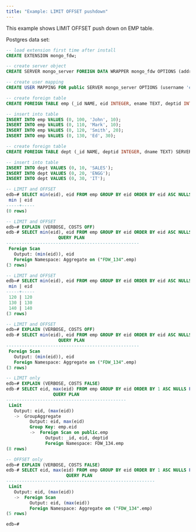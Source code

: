```yaml
---
title: "Example: LIMIT OFFSET pushdown"
---
```


This example shows LIMIT OFFSET push down on EMP table.

Postgres data set:

```sql
-- load extension first time after install
CREATE EXTENSION mongo_fdw;

-- create server object
CREATE SERVER mongo_server FOREIGN DATA WRAPPER mongo_fdw OPTIONS (address 'localhost', port '27017');

-- create user mapping
CREATE USER MAPPING FOR public SERVER mongo_server OPTIONS (username 'edb', password 'edb');

-- create foreign table
CREATE FOREIGN TABLE emp (_id NAME, eid INTEGER, ename TEXT, deptid INTEGER) SERVER mongo_server OPTIONS (database 'edb', collection 'emp');

-- insert into table
INSERT INTO emp VALUES (0, 100, 'John', 10);
INSERT INTO emp VALUES (0, 110, 'Mark', 10);
INSERT INTO emp VALUES (0, 120, 'Smith', 20);
INSERT INTO emp VALUES (0, 130, 'Ed', 30);

-- create foreign table
CREATE FOREIGN TABLE dept (_id NAME, deptid INTEGER, dname TEXT) SERVER mongo_server OPTIONS (database 'edb', collection 'dept');

-- insert into table
INSERT INTO dept VALUES (0, 10, 'SALES');
INSERT INTO dept VALUES (0, 20, 'ENGG');
INSERT INTO dept VALUES (0, 30, 'IT');
```

```sql
-- LIMIT and OFFSET
edb=# SELECT min(eid), eid FROM emp GROUP BY eid ORDER BY eid ASC NULLS FIRST LIMIT 0 OFFSET 0;
 min | eid 
-----+-----
(0 rows)

-- LIMIT and OFFSET
edb=# EXPLAIN (VERBOSE, COSTS OFF)
edb-# SELECT min(eid), eid FROM emp GROUP BY eid ORDER BY eid ASC NULLS FIRST LIMIT NULL OFFSET 2;
                    QUERY PLAN                     
---------------------------------------------------
 Foreign Scan
   Output: (min(eid)), eid
   Foreign Namespace: Aggregate on ("FDW_134".emp)
(3 rows)

-- LIMIT and OFFSET
edb=# SELECT min(eid), eid FROM emp GROUP BY eid ORDER BY eid ASC NULLS FIRST LIMIT NULL OFFSET 2;
 min | eid 
-----+-----
 120 | 120
 130 | 130
 140 | 140
(3 rows)

-- LIMIT and OFFSET
edb=# EXPLAIN (VERBOSE, COSTS OFF)
edb-# SELECT min(eid), eid FROM emp GROUP BY eid ORDER BY eid ASC NULLS FIRST LIMIT ALL OFFSET 2;
                    QUERY PLAN                     
---------------------------------------------------
 Foreign Scan
   Output: (min(eid)), eid
   Foreign Namespace: Aggregate on ("FDW_134".emp)
(3 rows)

-- LIMIT only
edb=# EXPLAIN (VERBOSE, COSTS FALSE)
edb-# SELECT eid, max(eid) FROM emp GROUP BY eid ORDER BY 1 ASC NULLS FIRST LIMIT -1;
                  QUERY PLAN                  
----------------------------------------------
 Limit
   Output: eid, (max(eid))
   ->  GroupAggregate
         Output: eid, max(eid)
         Group Key: emp.eid
         ->  Foreign Scan on public.emp
               Output: _id, eid, deptid
               Foreign Namespace: FDW_134.emp
(8 rows)

-- OFFSET only
edb=# EXPLAIN (VERBOSE, COSTS FALSE)
edb-# SELECT eid, max(eid) FROM emp GROUP BY eid ORDER BY 1 ASC NULLS FIRST OFFSET -2;
                       QUERY PLAN                        
---------------------------------------------------------
 Limit
   Output: eid, (max(eid))
   ->  Foreign Scan
         Output: eid, (max(eid))
         Foreign Namespace: Aggregate on ("FDW_134".emp)
(5 rows)

edb=# 
```